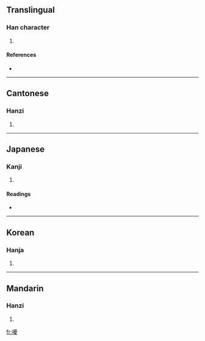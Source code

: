 ==Translingual==

===Han character===
{{Han char|rn=30|rad=口|as=15|sn=18|four=6104<sub>7</sub>|canj=口一月水 (RMBE)}}

# {{defn|Han}}

====References====
* {{Han ref|kx=0212.400|dkj=04515|dj=0435.230|hdz=10699.100|uh=5698|ud=22168|bh=EFBA|bd=61370}}

----

==Cantonese==

===Hanzi===
{{yue-hanzi|jyut=|y=yau1}}

# {{defn|Cantonese}}

----

==Japanese==

===Kanji===
{{ja-kanji|grade=|rs=口15}}

# {{defn|Japanese}}

====Readings====
* {{ja-readings|on=[[いう]] (iu), [[う]] (u)|kun=[[むせぶ]] (musebu), [[なげく]] (nageku)}}

----

==Korean==

===Hanja===
{{ko-hanja|hangeul=우|rv=u|mr=u}}

# {{defn|Korean}}

----

==Mandarin==

===Hanzi===
{{cmn-hanzi|pin=[[yōu]] ([[you1]])|wg=yu<sup>1</sup>}}

# {{defn|Mandarin}}

[[fr:嚘]]